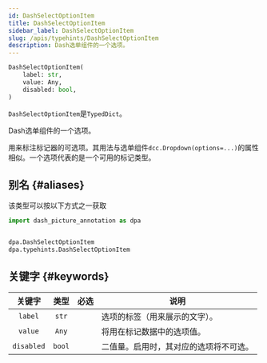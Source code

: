 ```yaml
---
id: DashSelectOptionItem
title: DashSelectOptionItem
sidebar_label: DashSelectOptionItem
slug: /apis/typehints/DashSelectOptionItem
description: Dash选单组件的一个选项。
---
```




<APITopBar type="type" source="typehints.DashSelectOptionItem" />

```python
DashSelectOptionItem(
    label: str,
    value: Any,
    disabled: bool,
)
```

`DashSelectOptionItem`是`TypedDict`。

Dash选单组件的一个选项。

用来标注标记器的可选项。其用法与选单组件`dcc.Dropdown(options=...)`的属性相似。一个选项代表的是一个可用的标记类型。

## 别名 {#aliases}

该类型可以按以下方式之一获取

```python
import dash_picture_annotation as dpa


dpa.DashSelectOptionItem
dpa.typehints.DashSelectOptionItem
```

## 关键字 {#keywords}

|   关键字   |  类型  |               必选                | <center>说明</center>                  |
| :--------: | :----: | :-------------------------------: | :------------------------------------- |
|  `label`   | `str`  | <InlineIcon icon={vsiCheckIcon}/> | 选项的标签（用来展示的文字）。         |
|  `value`   | `Any`  | <InlineIcon icon={vsiCheckIcon}/> | 将用在标记数据中的选项值。             |
| `disabled` | `bool` |                                   | 二值量。启用时，其对应的选项将不可选。 |
